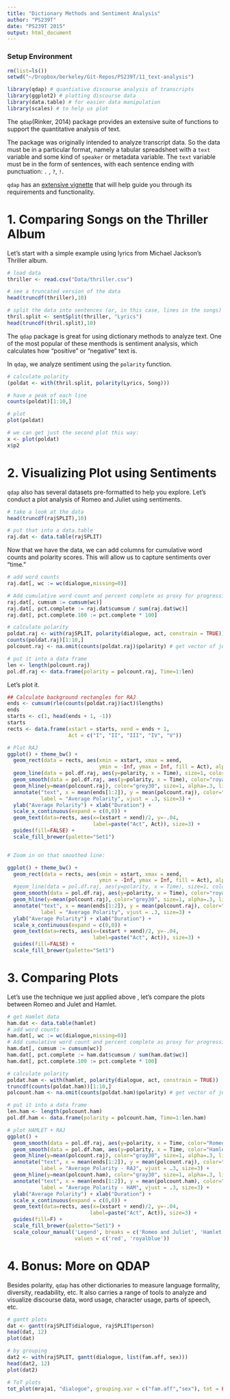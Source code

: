 ```yaml
---
title: "Dictionary Methods and Sentiment Analysis"
author: "PS239T"
date: "PS239T 2015"
output: html_document
---
```


### Setup Environment

```r
rm(list=ls())
setwd("~/Dropbox/berkeley/Git-Repos/PS239T/11_text-analysis")

library(qdap) # quantiative discourse analysis of transcripts
library(ggplot2) # plotting discourse data
library(data.table) # for easier data manipulation
library(scales) # to help us plot
```

The `qdap`(Rinker, 2014) package provides an extensive suite of functions to support the quantitative analysis of text. 

The package was originally intended to analyze transcript data. So the data must be in a particular format, namely a tabular spreadsheet with a `text` variable and some kind of `speaker` or metadata variable. The `text` variable must be in the form of sentences, with each sentence ending with punctuation: `.` , `?`, `!`.

`qdap` has an [extensive vignette](https://dl.dropboxusercontent.com/u/61803503/packages/qdap_vignette.html) that will help guide you through its requirements and functionality.

# 1. Comparing Songs on the Thriller Album

Let's start with a simple example using lyrics from Michael Jackson's Thriller album.

```r
# load data
thriller <- read.csv("Data/thriller.csv")

# see a truncated version of the data
head(truncdf(thriller),10)

# split the data into sentences (or, in this case, lines in the songs)
thril.split <- sentSplit(thriller, "Lyrics")
head(truncdf(thril.split),10)
```

The `qdap` package is great for using dictionary methods to analyze text. One of the most popular of these menthods is sentiment analysis, which calculates how "positive" or "negative" text is.

In `qdap`, we analyze sentiment using the `polarity` function.

```r
# calculate polarity
(poldat <- with(thril.split, polarity(Lyrics, Song)))

# have a peak of each line
counts(poldat)[1:10,]

# plot
plot(poldat)

# we can get just the second plot this way:
x <- plot(poldat)
x$p2
```

# 2. Visualizing Plot using Sentiments

`qdap` also has several datasets pre-formatted to help you explore. Let's conduct a plot analysis of Romeo and Juliet using sentiments.

```r
# take a look at the data
head(truncdf(rajSPLIT),10)

# put that into a data.table
raj.dat <- data.table(rajSPLIT)
```

Now that we have the data, we can add columns for cumulative word counts and polarity scores. This will allow us to capture sentiments over "time." 

```r
# add word counts
raj.dat[, wc := wc(dialogue,missing=0)]

# Add cumulative word count and percent complete as proxy for progression
raj.dat[, cumsum := cumsum(wc)]
raj.dat[, pct.complete := raj.dat$cumsum / sum(raj.dat$wc)]
raj.dat[, pct.complete.100 := pct.complete * 100]

# calculate polarity
poldat.raj <- with(rajSPLIT, polarity(dialogue, act, constrain = TRUE))
counts(poldat.raj)[1:10,]
polcount.raj <- na.omit(counts(poldat.raj)$polarity) # get vector of just the polarity scores

# put it into a data frame
len <- length(polcount.raj)
pol.df.raj <- data.frame(polarity = polcount.raj, Time=1:len)
```

Let's plot it.

```r
## Calculate background rectangles for RAJ
ends <- cumsum(rle(counts(poldat.raj)$act)$lengths)
ends
starts <- c(1, head(ends + 1, -1))
starts
rects <- data.frame(xstart = starts, xend = ends + 1,
                    Act = c("I", "II", "III", "IV", "V"))

# Plot RAJ
ggplot() + theme_bw() +
  geom_rect(data = rects, aes(xmin = xstart, xmax = xend,
                              ymin = -Inf, ymax = Inf, fill = Act), alpha = 0.17) +
  geom_line(data = pol.df.raj, aes(y=polarity, x = Time), size=1, color = "grey60") +
  geom_smooth(data = pol.df.raj, aes(y=polarity, x = Time), color="royalblue", fill="lightgray", size=1.4) +
  geom_hline(y=mean(polcount.raj), color="grey30", size=1, alpha=.3, linetype=2) +
  annotate("text", x = mean(ends[1:2]), y = mean(polcount.raj), color="grey30",
           label = "Average Polarity", vjust = .3, size=3) +
  ylab("Average Polarity") + xlab("Duration") +
  scale_x_continuous(expand = c(0,0)) +
  geom_text(data=rects, aes(x=(xstart + xend)/2, y=-.04,
                            label=paste("Act", Act)), size=3) +
  guides(fill=FALSE) +
  scale_fill_brewer(palette="Set1")


# Zoom in on that smoothed line:

ggplot() + theme_bw() +
  geom_rect(data = rects, aes(xmin = xstart, xmax = xend,
                              ymin = -Inf, ymax = Inf, fill = Act), alpha = 0.17) +
  #geom_line(data = pol.df.raj, aes(y=polarity, x = Time), size=1, color = "grey60") +
  geom_smooth(data = pol.df.raj, aes(y=polarity, x = Time), color="royalblue", fill="lightgray", size=1.4) +
  geom_hline(y=mean(polcount.raj), color="grey30", size=1, alpha=.3, linetype=2) +
  annotate("text", x = mean(ends[1:2]), y = mean(polcount.raj), color="grey30",
           label = "Average Polarity", vjust = .3, size=3) +
  ylab("Average Polarity") + xlab("Duration") +
  scale_x_continuous(expand = c(0,0)) +
  geom_text(data=rects, aes(x=(xstart + xend)/2, y=-.04,
                            label=paste("Act", Act)), size=3) +
  guides(fill=FALSE) +
  scale_fill_brewer(palette="Set1")


```

# 3. Comparing Plots

Let's use the technique we just applied above , let's compare the plots between Romeo and Julet and Hamlet.

```r
# get Hamlet data
ham.dat <- data.table(hamlet)
# add word counts
ham.dat[, wc := wc(dialogue,missing=0)]
# Add cumulative word count and percent complete as proxy for progression
ham.dat[, cumsum := cumsum(wc)]
ham.dat[, pct.complete := ham.dat$cumsum / sum(ham.dat$wc)]
ham.dat[, pct.complete.100 := pct.complete * 100]

# calculate polarity
poldat.ham <- with(hamlet, polarity(dialogue, act, constrain = TRUE))
truncdf(counts(poldat.ham))[1:10,]
polcount.ham <- na.omit(counts(poldat.ham)$polarity) # get vector of just the polarity scores

# put it into a data frame
len.ham <- length(polcount.ham)
pol.df.ham <- data.frame(polarity = polcount.ham, Time=1:len.ham)
```

```r
# plot HAMLET + RAJ
ggplot() +
  geom_smooth(data = pol.df.raj, aes(y=polarity, x = Time, color="Romeo and Juliet", fill="Romeo and Juliet"), size=1.4) +
  geom_smooth(data = pol.df.ham, aes(y=polarity, x = Time, color="Hamlet", fill="Hamlet"), size=1.4) +
  geom_hline(y=mean(polcount.raj), color="gray30", size=1, alpha=.3, linetype=2) +
  annotate("text", x = mean(ends[1:2]), y = mean(polcount.raj), color="grey30",
           label = "Average Polarity - RAJ", vjust = .3, size=3) +
  geom_hline(y=mean(polcount.ham), color="gray30", size=1, alpha=.3, linetype=2) +
  annotate("text", x = mean(ends[1:2]), y = mean(polcount.ham), color="grey30",
           label = "Average Polarity - HAM", vjust = .3, size=3) +
  ylab("Average Polarity") + xlab("Duration") +
  scale_x_continuous(expand = c(0,0)) +
  geom_text(data=rects, aes(x=(xstart + xend)/2, y=-.04,
                           label=paste("Act", Act)), size=3) +
  guides(fill=F) +
  scale_fill_brewer(palette="Set1") +
  scale_colour_manual('Legend', breaks = c('Romeo and Juliet', 'Hamlet'),
                      values = c('red', 'royalblue'))
```

# 4. Bonus: More on QDAP

Besides polarity, `qdap` has other dictionaries to measure language formality, diversity, readability, etc. It also carries a range of tools to analyze and visualize discourse data, word usage, character usage, parts of speech, etc. 

```r
# gantt plots
dat <- gantt(rajSPLIT$dialogue, rajSPLIT$person)
head(dat, 12)
plot(dat)

# by grouping
dat2 <- with(rajSPLIT, gantt(dialogue, list(fam.aff, sex)))
head(dat2, 12)
plot(dat2)

# ToT plots
tot_plot(mraja1, "dialogue", grouping.var = c("fam.aff","sex"), tot = FALSE)
```